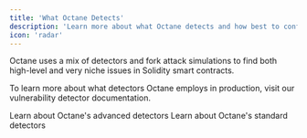 ```yaml
---
title: 'What Octane Detects'
description: 'Learn more about what Octane detects and how best to configure it to find issues in your code.'
icon: 'radar'
---
```


Octane uses a mix of detectors and fork attack simulations to find both high-level and very niche issues in Solidity smart contracts.

To learn more about what detectors Octane employs in production, visit our vulnerability detector documentation.

<CardGroup cols={2}>
  <Card title='Advanced Detectors' icon='stars' href='../detectors/advanced/'>
    Learn about Octane's advanced detectors
  </Card>
  <Card title='Standard Detectors' icon='code' href='../detectors/standard'>
    Learn about Octane's standard detectors
  </Card>
</CardGroup>

